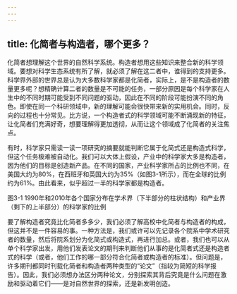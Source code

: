 ```yaml
---
---
---
```

title: 化简者与构造者，哪个更多？
---




化简者想理解这个世界的自然科学系统。构造者想用这些知识来整合新的科学领域。要想对科学生态系统有所了解，就必须了解在这二者中，谁得到的支持更多。科学界外部的世界总是认为大多数科学家都是化简者，实际上，是不是构造者的数量更多呢？想精确计算二者的数量是不可能的任务，一部分原因是每个科学家在人生中的不同时期可能受到不同问题的驱动，因此在不同的阶段可能扮演不同的角色。即使在同一个科研领域中，新的理解可能会很快带来新的实用机会。同时，反向的过程也十分常见。比方说，一个构造者式的科学领域可能不断涌现新的特征，让化简者们充满好奇，想要理解得更加透彻，从而让这个领域成了化简者的关注焦点。

有时，科学家只需读一读一项研究的摘要就能判断它属于化简式还是构造式科学，但这个任务极难被自动化。我们可以大体上假设，产业中的科学家大多是构造者，因为他们的目标是创造新产品。在不同的国家，产业科学家所占的比例也不同，在美国大约为80%，在西班牙和英国大约为35%（如图3-1所示），而在全球的比例约为61%。由此看来，似乎超过一半的科学家都是构造者。

图3-1 1990年和2010年各个国家分布在学术界（下半部分的柱状结构）和产业界（剩下的上半部分）的科学家的比例



要了解构造者究竟比化简者多多少，我们必须了解高校中化简者与构造者的构成，但这并不是一件容易的事。一种方法是，我们或许可以先记录各个院系中学术研究者的数量，然后将院系划分为化简式或构造式，再进行加总。或者，我们也可以从单个科学家出发，用他们发表论文的期刊来判断他们从事的是化简者式还是构造者式的科学（或者，他们工作的哪一部分符合化简者或构造者的标准）。但问题是，许多期刊都同时刊载化简者和构造者两种类型的“论文”（指较为简短的科学报告）。因此，我们必须想办法区分两种论文，分别探索其背后究竟是什么问题在激励和驱动着它们——是对自然世界的探索，还是新发明创造。